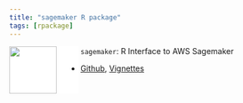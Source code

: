 ```yaml
---
title: "sagemaker R package"
tags: [rpackage]
---
```


<a><img src="/images/sagemaker.svg" align="left" height=85 style="background-color: white; padding-right: 40px;"/></a>
`sagemaker`: R Interface to AWS Sagemaker

  - [Github](https://github.com/tmastny/sagemaker),
[Vignettes](https://tmastny.github.io/sagemaker/articles/sagemaker.html)

<!--more-->
